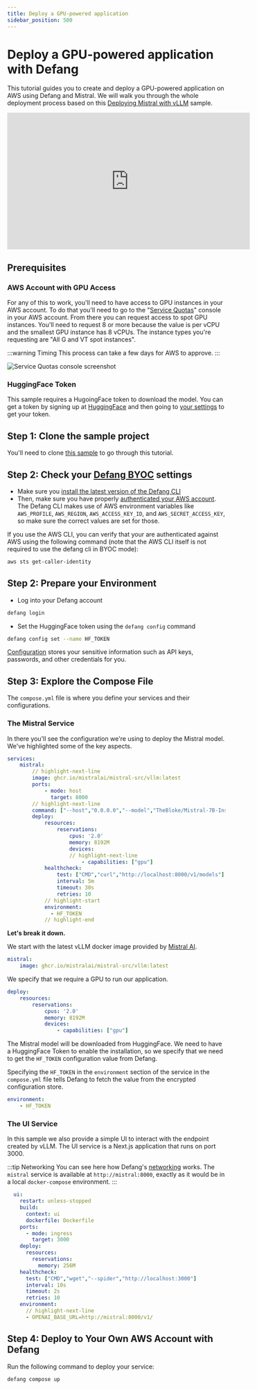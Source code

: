 ```yaml
---
title: Deploy a GPU-powered application
sidebar_position: 500
---
```


# Deploy a GPU-powered application with Defang

This tutorial guides you to create and deploy a GPU-powered application on AWS using Defang and Mistral. We will walk you through the whole deployment process based on this [Deploying Mistral with vLLM](https://github.com/DefangLabs/defang/tree/main/samples/other/vllm) sample.

<iframe width="560" height="315" src="https://www.youtube.com/embed/kynFa2zU7hQ?si=qdV0xa6vkhMFJ6qv" title="YouTube video player" frameborder="0" allow="accelerometer; autoplay; clipboard-write; encrypted-media; gyroscope; picture-in-picture; web-share" referrerpolicy="strict-origin-when-cross-origin" allowfullscreen></iframe>

## Prerequisites

### AWS Account with GPU Access

For any of this to work, you'll need to have access to GPU instances in your AWS account. To do that you'll need to go to the "[Service Quotas](https://console.aws.amazon.com/servicequotas/home)" console in your AWS account. From there you can request access to spot GPU instances. You'll need to request 8 or more because the value is per vCPU and the smallest GPU instance has 8 vCPUs. The instance types you're requesting are "All G and VT spot instances".

:::warning Timing
This process can take a few days for AWS to approve.
:::

![Service Quotas console screenshot](/img/gpu-tutorial/quotas.png)

### HuggingFace Token

This sample requires a HugoingFace token to download the model. You can get a token by signing up at [HuggingFace](https://huggingface.co/join) and then going to [your settings](https://huggingface.co/settings/tokens) to get your token.

## Step 1: Clone the sample project

You'll need to clone [this sample](https://github.com/DefangLabs/defang/tree/main/samples/other/vllm) to go through this tutorial.

## Step 2: Check your [Defang BYOC](../concepts/defang-byoc.md) settings

* Make sure you [install the latest version of the Defang CLI](../getting-started/installing.md)
* Then, make sure you have properly [authenticated your AWS account](https://docs.aws.amazon.com/cli/latest/userguide/cli-chap-configure.html). The Defang CLI makes use of AWS environment variables like `AWS_PROFILE`, `AWS_REGION`, `AWS_ACCESS_KEY_ID`, and `AWS_SECRET_ACCESS_KEY`, so make sure the correct values are set for those.

If you use the AWS CLI, you can verify that your are authenticated against AWS using the following command (note that the AWS CLI itself is not required to use the defang cli in BYOC mode):
```bash
aws sts get-caller-identity
```


## Step 2: Prepare your Environment
* Log into your Defang account
```bash
defang login
```

* Set the HuggingFace token using the `defang config` command
```bash
defang config set --name HF_TOKEN
```

[Configuration](../concepts/configuration.md) stores your sensitive information such as API keys, passwords, and other credentials for you.


## Step 3: Explore the Compose File

The `compose.yml` file is where you define your services and their configurations.

### The Mistral Service

In there you'll see the configuration we're using to deploy the Mistral model. We've highlighted some of the key aspects.

```yaml
services:
    mistral:
        // highlight-next-line
        image: ghcr.io/mistralai/mistral-src/vllm:latest
        ports:
            - mode: host
              target: 8000
        // highlight-next-line
        command: ["--host","0.0.0.0","--model","TheBloke/Mistral-7B-Instruct-v0.2-AWQ","--quantization","awq","--dtype","auto","--tensor-parallel-size","1","--gpu-memory-utilization",".95","--max-model-len","8000"]
        deploy:
            resources:
                reservations:
                    cpus: '2.0'
                    memory: 8192M
                    devices:
                    // highlight-next-line
                        - capabilities: ["gpu"]
            healthcheck:
                test: ["CMD","curl","http://localhost:8000/v1/models"]
                interval: 5m
                timeout: 30s
                retries: 10
            // highlight-start
            environment:
              - HF_TOKEN
            // highlight-end
```

**Let's break it down.**

We start with the latest vLLM docker image provided by [Mistral AI](https://docs.mistral.ai/self-deployment/vllm/).

```yaml
mistral:
    image: ghcr.io/mistralai/mistral-src/vllm:latest
```

We specify that we require a GPU to run our application.

```yaml
deploy:
    resources:
        reservations:
            cpus: '2.0'
            memory: 8192M
            devices:
                - capabilities: ["gpu"]
```

The Mistral model will be downloaded from HuggingFace. We need to have a HuggingFace Token to enable the installation, so we specify that we need to get the `HF_TOKEN` configuration value from Defang.

Specifying the `HF_TOKEN` in the `environment` section of the service in the `compose.yml` file tells Defang to fetch the value from the encrypted configuration store.

```yaml
environment:
    - HF_TOKEN
```

### The UI Service

In this sample we also provide a simple UI to interact with the endpoint created by vLLM. The UI service is a Next.js application that runs on port 3000.

:::tip Networking
You can see here how Defang's [networking](../concepts//networking.mdx) works. The `mistral` service is available at `http://mistral:8000`, exactly as it would be in a local `docker-compose` environment.
:::

```yaml
  ui:
    restart: unless-stopped
    build:
      context: ui
      dockerfile: Dockerfile
    ports:
      - mode: ingress
        target: 3000
    deploy:
      resources:
        reservations:
          memory: 256M
    healthcheck:
      test: ["CMD","wget","--spider","http://localhost:3000"]
      interval: 10s
      timeout: 2s
      retries: 10
    environment:
      // highlight-next-line
      - OPENAI_BASE_URL=http://mistral:8000/v1/
```


## Step 4: Deploy to Your Own AWS Account with Defang

Run the following command to deploy your service:

```bash
defang compose up
```
